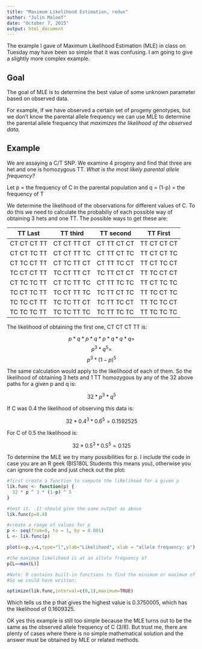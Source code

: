 ```yaml
---
title: "Maximum Likelihood Estimation, redux"
author: "Julin Maloof"
date: "October 7, 2015"
output: html_document
---
```


The example I gave of Maximum Likelihood Estimation (MLE) in class on Tuesday may have been so simple that it was confusing.  I am going to give a slightly more complex example.

## Goal

The goal of MLE is to determine the best value of some unknown parameter based on observed data.

For example, if we have observed a certain set of progeny genotypes, but we don't know the parental allele frequency we can use MLE to determine the parental allele frequency that _maximizes the likelihood of the observed data_.

## Example

We are assaying a C/T SNP.  We examine 4 progeny and find that three are het and one is homozygous TT.  _What is the most likely parental allele frequency?_

Let p = the frequency of C in the parental population and q = (1-p) = the frequency of T

We determine the likelihood of the observations for different values of C. To do this we need to calculate the probabiliy of each possible way of obtaining 3 hets and one TT. The possible ways to get these are:

  TT Last   |   TT third  | TT second   | TT First 
------------|-------------|-------------|------------
CT CT CT TT | CT CT TT CT | CT TT CT CT | TT CT CT CT
CT CT TC TT | CT CT TT TC | CT TT CT TC | TT CT CT TC
CT TC CT TT | CT TC TT CT | CT TT TC CT | TT CT TC CT
TC CT CT TT | TC CT TT CT | TC TT CT CT | TT TC CT CT
CT TC TC TT | CT TC TT TC | CT TT TC TC | TT CT TC TC
TC CT TC TT | TC CT TT TC | TC TT CT TC | TT TC CT TC
TC TC CT TT | TC TC TT CT | TC TT TC CT | TT TC TC CT
TC TC TC TT | TC TC TT TC | TC TT TC TC | TT TC TC TC

The likelihood of obtaining the first one, CT CT CT TT is: 

$$ p * q * p * q * p * q * q * q = $$
$$ p ^ 3 * q ^ 5 = $$
$$ p ^ 3 * (1-p) ^ 5 $$

The same calculation would apply to the likelihood of each of them.  So the likelihood of obtaining 3 hets and 1 TT homozygous by any of the 32 above paths for a given p and q is:

$$ 32 * p ^ 3 * q ^ 5 $$

If C was 0.4 the likelihood of observing this data is:

$$ 32 * 0.4 ^ 3 * 0.6 ^ 5 = 0.1592525 $$

For C of 0.5 the likelihood is:

$$ 32 * 0.5 ^ 3 * 0.5 ^ 5 = 0.125 $$

To determine the MLE we try many possibilities for p.  I include the code in case you are an R geek (BIS180L Students this means you), otherwise you can ignore the code and just check out the plot:

```r
#first create a function to compute the likelihood for a given p
lik.func <- function(p) {
  32 * p ^ 3 * (1-p) ^ 5
}

#test it.  It should give the same output as above
lik.func(p=0.4)

#create a range of values for p
p <- seq(from=0, to = 1, by = 0.001)
L <- lik.func(p)

plot(x=p,y=L,type="l",ylab="Likelihood", xlab = "allele frequency: p")

#the maximum likelihood is at an allele frequency of
p[L==max(L)]

#Note: R contains built-in functions to find the minimum or maximum of a function
#So we could have written:

optimize(lik.func,interval=c(0,1),maximum=TRUE)
```

Which tells us the p that gives the highest value is 0.3750005, which has the likelihood of 0.1609325.

OK yes this example is still too simple because the MLE turns out to be the same as the observed allele frequency of C (3/8).  But trust me, there are plenty of cases where there is no simple mathematical solution and the answer must be obtained by MLE or related methods.



